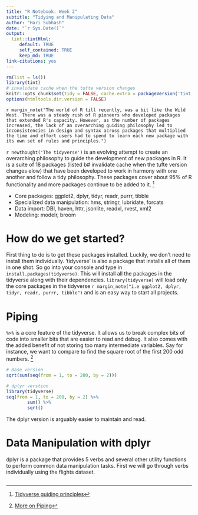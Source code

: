 ```yaml
---
title: "R Notebook: Week 2"
subtitle: "Tidying and Manipulating Data"
author: "Hari Subhash"
date: "`r Sys.Date()`"
output:
  tint::tintHtml: 
     default: TRUE
     self_contained: TRUE
     keep_md: TRUE
link-citations: yes
---
```

```r
rm(list = ls())
library(tint)
# invalidate cache when the tufte version changes
knitr::opts_chunk$set(tidy = FALSE, cache.extra = packageVersion('tint'))
options(htmltools.dir.version = FALSE)
```

`r margin_note("The world of R till recently, was a bit like the Wild West. There was a steady rush of R pioneers who developed packages that extended R's capacity. However, as the number of packages increased, the lack of an overarching guiding philosophy led to inconsistencies in design and syntax across packages that multiplied the time and effort users had to spend to learn each new package with its own set of rules and principles.")`

`r newthought('The tidyverse')` is an evolving attempt to create an overarching philosophy to guide the development of new packages in R. It is a suite of 18 packages (listed b# invalidate cache when the tufte version changes
elow) that have been developed to work in harmony with one another and follow a tidy philosophy. These packages cover about 95% of R functionality and more packages continue to be added to it. ^[[Tidyverse guiding principles](https://mran.microsoft.com/web/packages/tidyverse/vignettes/manifesto.html)] 

* Core packages: ggplot2, dplyr, tidyr, readr, purrr, tibble
* Specialized data manipulation: hms, stringr, lubridate, forcats
* Data import: DBI, haven, httr, jsonlite, readxl, rvest, xml2
* Modeling: modelr, broom

# How do we get started?
First thing to do is to get these packages installed. Luckily, we don't need to install them individually. 'tidyverse' is also a package that installs all of them in one shot. So go into your console and type in `install.packages(tidyverse)`. This will install all the packages in the tidyverse along with their dependencies. `library(tidyverse)` will load only the core packages in the tidyverse `r margin_note("i.e ggplot2, dplyr, tidyr, readr, purrr, tibble")` and is an easy way to start all projects.

# Piping
`%>%` is a core feature of the tidyverse. It allows us to break complex bits of code into smaller bits that are easier to read and debug. It also comes with the added benefit of not storing too many intermediate variables. Say for instance, we want to compare to find the square root of the first 200 odd numbers. ^[[More on Piping](http://r4ds.had.co.nz/pipes.html)] 

```r
# Base version
sqrt(sum(seq(from = 1, to = 200, by = 2)))

# dplyr verstion
library(tidyverse)
seq(from = 1, to = 200, by = 2) %>%
        sum() %>%
        sqrt()
```

The dplyr version is arguably easier to maintain and read.

# Data Manipulation with dplyr
dplyr is a package that provides 5 verbs and several other utility functions to perform common data manipulation tasks. First we will go through verbs individually using the flights dataset.

```r

```




